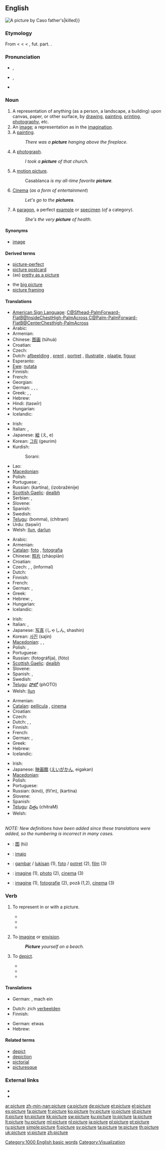 ==English==
[[Image:Escaping criticism by Caso.jpg|thumb|A picture by Caso]]
{{rank|watch|equal|afternoon|868|picture|study|father{{!}}father's|killed}}

===Etymology===
From {{etyl|enm}} {{term|pycture}} < {{etyl|fro}} {{term|picture|lang=fr}} < {{etyl|la}} {{term|pictura||the art of painting, a painting}} < {{term|pingere}}, fut. part. {{term|picturus||to paint}}.

===Pronunciation===
* {{a|RP}} {{IPA|/ˈpɪktʃə/}}, {{SAMPA|/"pIktS@/}}
* {{a|GenAm}} {{IPA|/ˈpɪktʃɚ/}}, {{SAMPA|/"pIktS@`/}}
* {{audio|en-us-picture.ogg|Audio (US)}}
*: {{rhymes|ɪktʃə(r)}}

===Noun===
{{en-noun}}

# A representation of anything (as a person, a landscape, a building) upon canvas, paper, or other surface, by [[drawing]], [[painting]], [[printing]], [[photography]], etc.
# An [[image]]; a representation as in the [[imagination]].
# A [[painting]].
#: ''There was a '''picture''' hanging above the fireplace.''
# A [[photograph]].
#: ''I took a '''picture''' of that church.''
# {{informal}} A [[motion picture]].
#: Casablanca ''is my all-time favorite '''picture'''.''
# {{dated|informal}} {{italbrac|"the pictures"}} [[cinema|Cinema]] (''as a form of entertainment'')
#: ''Let's go to the '''pictures'''.''
# A [[paragon]], a perfect [[example]] or [[specimen]] (''of'' a category).
#: ''She's the very '''picture''' of health.''

====Synonyms====
* {{sense|representation as in the imagination}} [[image]]

====Derived terms====
{{rel-top|terms derived from ''picture (noun)''}}
* [[picture-perfect]]
* [[picture postcard]]
* (as) [[pretty as a picture]]
{{rel-mid}}
* the [[big picture]]
* [[picture framing]]
{{rel-bottom}}

====Translations====
{{trans-top|representation of visible reality produced by drawing, etc}}
* [[American Sign Language]]: [[C@Sfhead-PalmForward-FlatB@InsideChestHigh-PalmAcross C@Palm-PalmForward-FlatB@CenterChesthigh-PalmAcross]]
* Arabic: {{Arab|[[صورة]]}} {{IPAchar|(ʂūra)}} {{f}}
* Armenian: {{t-|hy|նկար|tr=nkar}}
* Chinese: [[图画]] (túhuà)
* Croatian: {{t+|hr|slika|f}}
* Czech: {{t-|cs|obraz|m}}
* Dutch: [[afbeelding]] {{f}}, [[prent]] {{f}}, [[portret]] {{n}}, [[illustratie]] {{f}}, [[plaatje]], [[figuur]]
* Esperanto: {{t-|eo|bildo|xs=Esperanto}}
* [[Ewe]]: [[nutata]]
* Finnish: {{t+|fi|kuva}}
* French: {{t+|fr|image|f}}
* Georgian: {{t|ka|ნახატი|tr=nakhat'i|sc=Geor|xs=Georgian}}
* German: {{t+|de|Bild|n}}, {{t+|de|Abbildung|f}}, {{t+|de|Abbild|n}}, {{t+|de|Gemälde|n}}
* Greek: {{t+|el|εικόνα|f|tr=ikóna}},  {{t|el|θέαμα|n|tr=θéama}},  {{t|el|οπτική παράσταση|f|tr=optikí parástasi}}
* Hebrew: {{he-translation|תמונה|tmuná}} {{f}}
* Hindi: {{t-|hi|तस्वीर|f|xs=Hindi}} (taswīr)
* Hungarian: {{t+|hu|kép}}
* Icelandic: {{t+|is|mynd|f}}
{{trans-mid}}
* Irish: {{t-|ga|pictiúr|m|xs=Irish}}
* Italian: {{t+|it|quadro|m}}, {{t+|it|immagine|f}}
* Japanese: [[絵]] (え, e)
* Korean: [[그림]] (geurim)
* Kurdish:
*: Sorani: {{t|ku|وێنه‌|tr=waena|sc=ku-Arab}}
* Lao: {{t-|lo|ພາບ|tr=phaap|sc=Laoo|xs=Lao}}
* [[Macedonian]]: {{t-|mk|слика|f|tr=slíka}}
* Polish: {{t+|pl|obraz|m}}
* Portuguese: {{t+|pt|figura|f}}, {{t+|pt|imagem|f}}
* Russian: {{t+|ru|картина|f}} (kartína), {{t+|ru|изображение|n}} (izobražénije)
* [[Scottish Gaelic]]: [[dealbh]] {{m|f}}
* Serbian: {{t-|sr|slika|f}}, {{t-|sr|obrazac|m}}
* Slovene: {{t+|sl|slika|f}}
* Spanish: {{t+|es|imagen|f}}
* Swedish: {{t+|sv|tavla|c}}
* [[Telugu]]: {{t|te|బొమ్మ}} (bomma), {{t|te|చిత్రం}} (chitram)
* Urdu: {{t-|ur|تصویر|f|xs=Urdu}} (taṣwīr)
* Welsh: [[llun]], [[darlun]]
{{trans-bottom}}

{{trans-see|painting}}

<!--Note: include INFORMAL translations in this table, where these exist-->
{{trans-top|photograph}}
* Arabic: {{Arab|[[صورة]]}} {{IPAchar|(ʂūra)}} {{f}}
* Armenian: {{t-|hy|նկար|tr=nkar}}
* [[Catalan]]: [[foto]] {{f}}, [[fotografia]] {{f}}
* Chinese: [[照片]] (zhàopiàn)
* Croatian: {{t-|hr|fotografija|f}}
* Czech: {{t-|cs|fotografie|f}}, {{t-|cs|snímek|m}}, (informal) {{t-|cs|fotka|f}}
* Dutch: {{t+|nl|foto|m}}
* Finnish: {{t-|fi|valokuva}}
* French: {{t+|fr|photo|f}}
* German: {{t+|de|Foto|n}}, {{t+|de|Bild|n}}
* Greek: {{t+|el|φωτογραφία|f|tr=fotóγrafía}}
* Hebrew: {{he-translation|תמונה|tmuná}} {{f}}, {{he-translation|תצלום|tatslúm}} {{m}}
* Hungarian: {{t+|hu|fénykép}}
* Icelandic: {{t+|is|ljósmynd|f}}
{{trans-mid}}
* Irish: {{t-|ga|pictiúr|m|xs=Irish}}
* Italian: {{t+|it|fotografia|f}}, {{t+|it|foto|f}}
* Japanese: [[写真]] (しゃしん, shashin)
* Korean: [[사진]] (sajin)
* [[Macedonian]]: {{t-|mk|фотографија|f|tr=fotográfija}},  {{t-|mk|фото|n|tr=fóto}},  {{t-|mk|слика|f|tr=slíka}}
* Polish: {{t+|pl|zdjęcie|n}}, {{t+|pl|fotografia|f}}
* Portuguese: {{t+|pt|fotografia|f}}
* Russian: {{t+|ru|фотография|f}} (fotográfija), {{t+|ru|фото|n}} (fóto)
* [[Scottish Gaelic]]: [[dealbh]] {{m|f}}
* Slovene: {{t+|sl|fotografija|f}}
* Spanish: {{t+|es|foto|f}}, {{t-|es|fotografia|f}}
* Swedish: {{t+|sv|fotografi}}
* [[Telugu]]: [[ఫోటో]] (phOTO)
* Welsh: [[llun]]
{{trans-bottom}}

<!--Note: include INFORMAL translations in this table, where these exist-->
{{trans-top|informal: cinema}}
* Armenian: {{t-|hy|նկար|tr=nkar}}
* [[Catalan]]: [[pellícula]] {{f}}, [[cinema]] {{m}}
* Croatian: {{t-|hr|film|m}}
* Czech: {{t+|cs|kino|n}}
* Dutch: {{t+|nl|film|m}}, {{t+|nl|cinema|m}}, {{t-|nl|bios|m}}
* Finnish: {{t+|fi|elokuva}}
* French: {{t+|fr|cinéma|m}}
* German: {{t+|de|Kino|n}}, {{t+|de|film|m|alt=Film}}
* Greek: {{t+|el|κινηματογράφος|m|tr=kinimatoγráfos}}
* Hebrew: {{he-translation|סרט|séret}} {{m}}
* Icelandic: {{t+|is|mynd|f}}
{{trans-mid}}
* Irish: {{t-|ga|pictiúr|m|xs=Irish}}
* Japanese: [[映画館]] ([[えいがかん]], eigakan)
* [[Macedonian]]: {{t-|mk|кино|tr=kíno}}
* Polish: {{t+|pl|kino|n}}
* Portuguese: {{t+|pt|cinema|m}}
* Russian: {{t+|ru|кино|n}} (kinó), {{t+|ru|фильм|m}} (fil’m), {{t+|ru|картина|f}} (kartína)
* Slovene: {{t+|sl|film|m}}
* Spanish: {{t+|es|cine|m}}
* [[Telugu]]: [[చిత్రం]] (chitraM)
* Welsh: {{t-|cy|sinema|f|xs=Welsh}}
{{trans-bottom}}

<!--Remove this section once all of the translations below have been moved into the tables above.-->
{{checktrans-top}}<br>''NOTE: New definitions have been added since these translations were added, so the numbering is incorrect in many cases.''
* {{ttbc|Chinese}}: [[图]] (tú)
* {{ttbc|Ido}}: [[imajo]]
* {{ttbc|Indonesian}}: [[gambar]] / [[lukis|lukisan]] (1), [[foto]] / [[potret]] (2), [[film]] (3)
* {{ttbc|Interlingua}}: [[imagine]] (1), [[photo]] (2), [[cinema]] (3)
* {{ttbc|Romanian}}: [[imagine]] {{n}} (1), [[fotografie]] {{f}} (2), poză {{f}} (1,2), [[cinema]] {{n}} (3)
{{checktrans-bottom}}

===Verb===
{{en-verb|pictur|ing}}

# {{transitive}} To represent in or with a picture.
#* {{quote-book|title=Dynamically oriented art therapy|page=154|author=Margaret Naumburg|year=1966|passage=What is striking about the self portrait is that the patient had '''pictured''' herself as a much younger woman}}
#* {{quote-book|title=[[w:Pale Fire|Pale Fire]]|page=130|author=[[w:Vladimir Nabokov|Vladimir Vladimirovich Nabokov]]|year=1962|passage=while upon the shaded top of the box, drawn in perspective, the artist had '''pictured''' a plate with the beautifully executed, twin-lobed, brainlike, halved kernel of a walnut.}}
#* {{quote-book|title=Scripts, grooves, and writing machines|page=107|author=Lisa Gitelman|year=1999|passage=Anyone "skilled in the art" could see from their language that Lemp and Wightman had not invented or patented the invention their draftsman had '''pictured'''.}}
# {{transitive}} To [[imagine]] or [[envision]].
#: '''''Picture''' yourself on a beach.''
# {{transitive}} To [[depict]].
#* {{quote-book|title=Thinking about art‎|page=252|author=Edmund Burke Feldman|year=1985|passage=Drawing is '''picturing''' people, places, and things with line.}}
#* {{quote-book|title=The great art of the early Australians|page=490|author=Jan Jelínek|year=1989|passage=Many rock paintings '''picture''' various species of fish.}}
#* {{quote-book|title=The everything drawing book|page=75|author=Helen South|year=2004|passage=The sketch '''pictured''' here takes in the whole scene.}}

====Translations====
{{trans-top|To make a picture of}}
* German: {{t-|de|fotographieren}}, mach ein {{t+|de|Foto|n}}
{{trans-mid}}
{{trans-bottom}}

{{trans-top|To imagine or envision}}
* Dutch: zich [[verbeelden]]
* Finnish: {{t+|fi|kuvitella}}
{{trans-mid}}
* German: etwas {{t+|de|vorstellen}}
* Hebrew: {{t-|he|דמיין|alt=דמיין \ דִּמְיֵן|tr=dimyén}}
{{trans-bottom}}

====Related terms====
* [[depict]]
* [[depiction]]
* [[pictorial]]
* [[picturesque]]

===External links===
* {{R:Webster 1913}}
* {{R:Century 1911}}

[[Category:1000 English basic words]]
[[Category:Visualization]]

[[ar:picture]]
[[zh-min-nan:picture]]
[[ca:picture]]
[[de:picture]]
[[et:picture]]
[[el:picture]]
[[es:picture]]
[[fa:picture]]
[[fr:picture]]
[[ko:picture]]
[[hy:picture]]
[[io:picture]]
[[id:picture]]
[[it:picture]]
[[kn:picture]]
[[kk:picture]]
[[sw:picture]]
[[ku:picture]]
[[lo:picture]]
[[la:picture]]
[[lt:picture]]
[[hu:picture]]
[[ml:picture]]
[[nl:picture]]
[[ja:picture]]
[[pl:picture]]
[[pt:picture]]
[[ru:picture]]
[[simple:picture]]
[[fi:picture]]
[[sv:picture]]
[[ta:picture]]
[[te:picture]]
[[th:picture]]
[[uk:picture]]
[[vi:picture]]
[[zh:picture]]